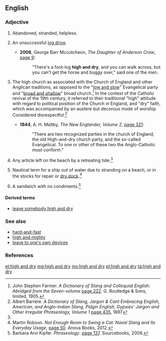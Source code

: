==English==

===Adjective===
{{en-adj|head=[[high]] [[and]] [[dry]]|-}}

# {{context|idiomatic|lang=en}} Abandoned, stranded, helpless.
# {{context|idiomatic|lang=en}} An unsuccessful [[log drive]].
#* '''2008''', George Barr Mccutcheon, ''The Daughter of Anderson Crow'', [http://books.google.com/books?id=dPDg454E4PMC&dq=%22high-and-dry%22&pg=PA9#v=onepage page 9]:
#*: "There's a foot-log '''high and dry''', and you can walk across, but you can't get the horse and buggy over," said one of the men.
# {{context|idiomatic|lang=en}} The high church as associated with the Church of England and other Anglican traditions, as opposed to the "[[low and slow]]" Evangelical party and "[[broad and shallow]]" broad church.<ref>John Stephen Farmer. ''A Dictionary of Slang and Colloquial English: Abridged from the Seven-volume'' [http://books.google.com/books?id=VR1AAAAAYAAJ&pg=PA222&dq=%22high+and+dry%22 page 222]. G. Routledge & Sons, limited, 1905.</ref> In the context of the Catholic revival of the 19th century, it referred to their traditional "high" attitude with regard to political position of the Church in England, and "dry" faith, which was accompanied by an austere but decorous mode of worship. Considered disrespectful.<ref name=barrere>Albert Barrère. ''A Dictionary of Slang, Jargon & Cant Embracing English, American, and Anglo-Indian Slang, Pidgin English, Gypsies' Jargon and Other Irregular Phraseology, Volume 1'' [http://books.google.com/books?id=et7WAAAAMAAJ&pg=PA435&dq=%22high+and+dry%22 page 435], 1897</ref> 
#* '''1844''', A. H. Maltby, ''The New Englander, Volume 2'', [http://books.google.com/books?id=0Y4FAAAAQAAJ&pg=PA321&dq=high+and+dry page 321]:
#*: "There are two recognized parties in the church of England, the old High-and-dry church party, and the so-called Evangelical. To one or other of these two the Anglo-Catholic must conform."
# {{context|idiomatic|lang=en}} Any article left on the beach by a retreating tide.<ref name=barrere/> 
# {{context|idiomatic|lang=en}} Nautical term for a ship out of water due to stranding on a beach, or in the stocks for repair or [[dry dock]].<ref>Martin Robson. ''Not Enough Room to Swing a Cat: Naval Slang and Its Everyday Usage'', [http://books.google.com/books?id=vwu-AgAAQBAJ&pg=PT50&dq=%22high+and+dry%22 page 50]. Anova Books, 2012.</ref>
# {{context|idiomatic|lang=en}} A sandwich with no condiments.<ref>Barbara Ann Kipfer. ''Phraseology''. [http://books.google.com/books?id=w2rowi1fm9gC&pg=PA137&dq=%22high+and+dry%22 page 137]. Sourcebooks, 2008.</ref>

====Derived terms====
* [[leave somebody high and dry]]

===See also===
* [[hard-and-fast]]
* [[high and mighty]]
* [[leave to one's own devices]]

===References===
<references/>

[[et:high and dry]]
[[mg:high and dry]]
[[my:high and dry]]
[[pl:high and dry]]
[[ta:high and dry]]